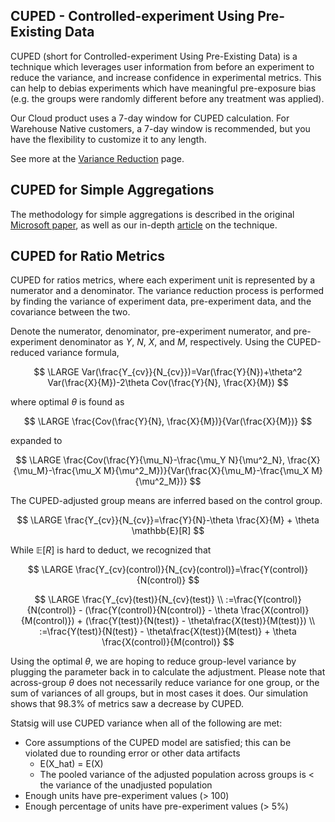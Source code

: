 ## CUPED - Controlled-experiment Using Pre-Existing Data

CUPED (short for Controlled-experiment Using Pre-Existing Data) is a technique which leverages user information from before an experiment to reduce the variance, and increase confidence in experimental metrics. This can help to debias experiments which have meaningful pre-exposure bias (e.g. the groups were randomly different before any treatment was applied).

Our Cloud product uses a 7-day window for CUPED calculation. For Warehouse Native customers, a 7-day window is recommended, but you have the flexibility to customize it to any length.

See more at the [Variance Reduction](/snippets/stats-methods/variance-reduction) page.

## CUPED for Simple Aggregations

The methodology for simple aggregations is described in the original [Microsoft paper](https://www.exp-platform.com/Documents/2013-02-CUPED-ImprovingSensitivityOfControlledExperiments.pdf), as well as our in-depth [article](https://www.statsig.com/blog/cuped) on the technique.

## CUPED for Ratio Metrics

CUPED for ratios metrics, where each experiment unit is represented by a numerator and a denominator. The variance reduction process is performed by finding the variance of experiment data, pre-experiment data, and the covariance between the two.

Denote the numerator, denominator, pre-experiment numerator, and pre-experiment denominator as $Y$, $N$, $X$, and $M$, respectively. Using the CUPED-reduced variance formula,

$$
\LARGE
Var(\frac{Y_{cv}}{N_{cv}})=Var(\frac{Y}{N})+\theta^2 Var(\frac{X}{M})-2\theta Cov(\frac{Y}{N}, \frac{X}{M})
$$

where optimal $\theta$ is found as

$$
\LARGE
\frac{Cov(\frac{Y}{N}, \frac{X}{M})}{Var(\frac{X}{M})}
$$

expanded to

$$
\LARGE
\frac{Cov(\frac{Y}{\mu_N}-\frac{\mu_Y N}{\mu^2_N}, \frac{X}{\mu_M}-\frac{\mu_X M}{\mu^2_M})}{Var(\frac{X}{\mu_M}-\frac{\mu_X M}{\mu^2_M})}
$$

The CUPED-adjusted group means are inferred based on the control group.

$$
\LARGE
\frac{Y_{cv}}{N_{cv}}=\frac{Y}{N}-\theta \frac{X}{M} + \theta \mathbb{E}[R]
$$

While $\mathbb{E}[R]$ is hard to deduct, we recognized that

$$
\LARGE
\frac{Y_{cv}(control)}{N_{cv}(control)}=\frac{Y(control)}{N(control)}
$$

$$
\LARGE
\frac{Y_{cv}(test)}{N_{cv}(test)} \\
:=\frac{Y(control)}{N(control)} - (\frac{Y(control)}{N(control)} - \theta \frac{X(control)}{M(control)}) + (\frac{Y(test)}{N(test)} - \theta\frac{X(test)}{M(test)}) \\
:=\frac{Y(test)}{N(test)} - \theta\frac{X(test)}{M(test)} + \theta \frac{X(control)}{M(control)}
$$

Using the optimal $\theta$, we are hoping to reduce group-level variance by plugging the parameter back in to calculate the adjustment. Please note that across-group $\theta$ does not necessarily reduce variance for one group, or the sum of variances of all groups, but in most cases it does. Our simulation shows that 98.3% of metrics saw a decrease by CUPED.

Statsig will use CUPED variance when all of the following are met:

- Core assumptions of the CUPED model are satisfied; this can be violated due to rounding error or other data artifacts
  - E(X_hat) = E(X)
  - The pooled variance of the adjusted population across groups is < the variance of the unadjusted population
- Enough units have pre-experiment values (> 100)
- Enough percentage of units have pre-experiment values (> 5%)
